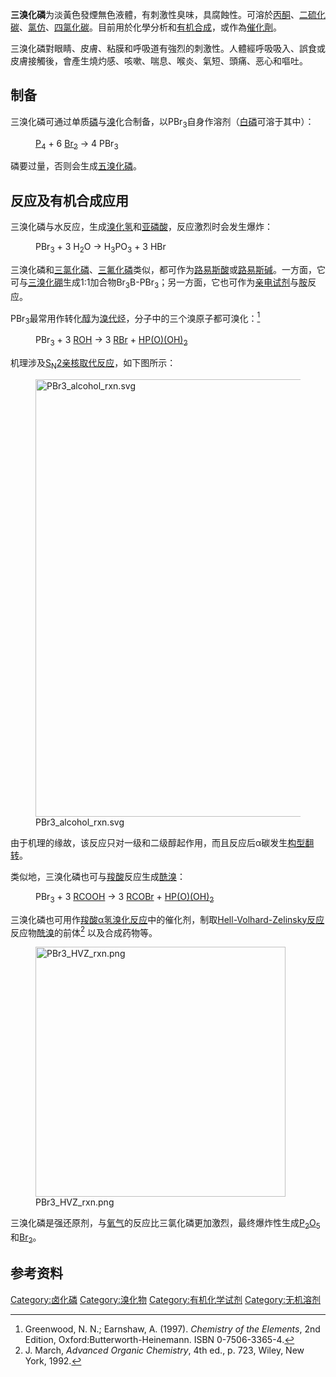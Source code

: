 {{Chembox
|   Name = 三溴化磷
|   ImageFile = Phosphorus-tribromide-2D-dimensions.png
<!-- | ImageSize = 150px -->
|   ImageName = 三溴化磷
|   ImageFile1 = Phosphorus-tribromide-3D-vdW.png
<!-- | ImageSize1 = 150px  -->
|   ImageName1 = 三溴化磷
|   IUPACName = phosphorus tribromide
|   OtherNames = 溴化磷(III)
|Section1={{Chembox Identifiers
| CASNo = 7789-60-8
| CASNo_Ref = {{cascite|correct|CAS}}
| PubChem = 24614
| ChemSpiderID_Ref = {{chemspidercite|correct|chemspider}}
| ChemSpiderID = 23016
| SMILES = BrP(Br)Br
| StdInChI_Ref = {{stdinchicite|correct|chemspider}}
| StdInChI =1S/Br3P/c1-4(2)3
| StdInChIKey_Ref = {{stdinchicite|correct|chemspider}}
| StdInChIKey = IPNPIHIZVLFAFP-UHFFFAOYSA-N
| RTECS = TH4460000
| EINECS = 232-178-2
  }}
|Section2 = {{Chembox Properties
|   Formula = PBr<sub>3</sub>
|   MolarMass = 270.70 
|   Appearance = 无色清澈液体
|   Density = 2.852 g/cm<sup>3</sup> (液)
|   Solubility = 迅速[[水解|水解]]
|   MeltingPt = -41.5 °C (231.7 K)
|   BoilingPt = 173.2 °C (446.4 K)
|   Viscosity = 
  }}
| Section3 = {{Chembox Structure
|   MolShape = [[三角锥形分子构型|三角锥]]
|   Dipole =
  }}
| Section7 = {{Chembox Hazards
|   MainHazards = 腐蚀性，有毒<br />与水和醇反应
|   FlashPt =
|   RPhrases = {{R14}}, {{R34}}, {{R37}}
|   SPhrases = {{S25}}, {{S45}}
  }}
| Section8 = {{Chembox Related
|   OtherAnions = [[三氟化磷|三氟化磷]]、[[三氯化磷|三氯化磷]]<br />[[三碘化磷|三碘化磷]]
|   OtherCations = [[三溴化氮|三溴化氮]]、[[三溴化砷|三溴化砷]]<br />[[三溴化锑|三溴化锑]]
|   OtherCpds = [[五溴化磷|五溴化磷]]、[[溴氧化磷|溴氧化磷]]<br/>[[七溴化磷|七溴化磷]]
  }}
}}
'''三溴化磷'''为淡黃色發煙無色液體，有刺激性臭味，具腐蝕性。可溶於[[丙酮|丙酮]]、[[二硫化碳|二硫化碳]]、[[氯仿|氯仿]]、[[四氯化碳|四氯化碳]]。目前用於化學分析和[[有机合成|有机合成]]，或作為[[催化劑|催化劑]]。

三溴化磷對眼睛、皮膚、粘膜和呼吸道有強烈的刺激性。人體經呼吸吸入、誤食或皮膚接觸後，會產生燒灼感、咳嗽、喘息、喉炎、氣短、頭痛、恶心和嘔吐。

== 制备 ==
三溴化磷可通过单质[[磷|磷]]与[[溴|溴]]化合制备，以PBr<sub>3</sub>自身作溶剂（[[白磷|白磷]]可溶于其中）：
:[[磷|P<sub>4</sub>]] + 6 [[溴|Br<sub>2</sub>]] → 4 PBr<sub>3</sub>
磷要过量，否则会生成[[五溴化磷|五溴化磷]]。

== 反应及有机合成应用 ==
三溴化磷与水反应，生成[[溴化氢|溴化氢]]和[[亚磷酸|亚磷酸]]，反应激烈时会发生爆炸：
:PBr<sub>3</sub> + 3 H<sub>2</sub>O → H<sub>3</sub>PO<sub>3</sub> + 3 HBr

三溴化磷和[[三氯化磷|三氯化磷]]、[[三氟化磷|三氟化磷]]类似，都可作为[[路易斯酸|路易斯酸]]或[[路易斯碱|路易斯碱]]。一方面，它可与[[三溴化硼|三溴化硼]]生成1:1加合物Br<sub>3</sub>B-PBr<sub>3</sub>；另一方面，它也可作为[[亲电试剂|亲电试剂]]与[[胺|胺]]反应。

PBr<sub>3</sub>最常用作转化[[醇|醇]]为[[溴代烃|溴代烃]]，分子中的三个溴原子都可溴化：<ref>Greenwood, N. N.; Earnshaw, A. (1997). ''Chemistry of the Elements'', 2nd Edition, Oxford:Butterworth-Heinemann. ISBN 0-7506-3365-4.</ref>
:PBr<sub>3</sub> + 3 [[醇|ROH]] → 3 [[溴代烃|RBr]] + [[亚磷酸|HP(O)(OH)<sub>2</sub>]]

机理涉及[[SN2反应|S<sub>N</sub>2亲核取代反应]]，如下图所示：

[[File:PBr3_alcohol_rxn.svg|700px]]

由于机理的缘故，该反应只对一级和二级醇起作用，而且反应后α碳发生[[构型翻转|构型翻转]]。

类似地，三溴化磷也可与[[羧酸|羧酸]]反应生成[[酰溴|酰溴]]：
:PBr<sub>3</sub> + 3 [[羧酸|RCOOH]] → 3 [[酰溴|RCOBr]] + [[亚磷酸|HP(O)(OH)<sub>2</sub>]]

三溴化磷也可用作[[羧酸α氢溴化反应|羧酸α氢溴化反应]]中的催化剂，制取[[Hell-Volhard-Zelinsky反应|Hell-Volhard-Zelinsky反应]]反应物[[酰溴|酰溴]]的前体<ref>J. March, ''Advanced Organic Chemistry'', 4th ed., p. 723, Wiley, New York, 1992.</ref> 以及合成药物等。

[[File:PBr3_HVZ_rxn.png|400px]]

三溴化磷是强还原剂，与[[氧气|氧气]]的反应比三氯化磷更加激烈，最终爆炸性生成[[五氧化二磷|P<sub>2</sub>O<sub>5</sub>]]和[[溴|Br<sub>2</sub>]]。

== 参考资料 ==
{{Reflist}}
{{无机磷化合物}}
{{溴化物}}

[[Category:卤化磷|Category:卤化磷]]
[[Category:溴化物|Category:溴化物]]
[[Category:有机化学试剂|Category:有机化学试剂]]
[[Category:无机溶剂|Category:无机溶剂]]